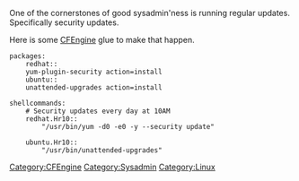 One of the cornerstones of good sysadmin'ness is running regular updates. Specifically security updates.

Here is some [[CFEngine]] glue to make that happen. 

<pre>
packages:
	redhat::
	yum-plugin-security	action=install
	ubuntu::
	unattended-upgrades	action=install

shellcommands:
	# Security updates every day at 10AM
	redhat.Hr10::
		"/usr/bin/yum -d0 -e0 -y --security update"

	ubuntu.Hr10::
		"/usr/bin/unattended-upgrades"
</pre>
[[Category:CFEngine]][[Category:Sysadmin]][[Category:Linux]]
